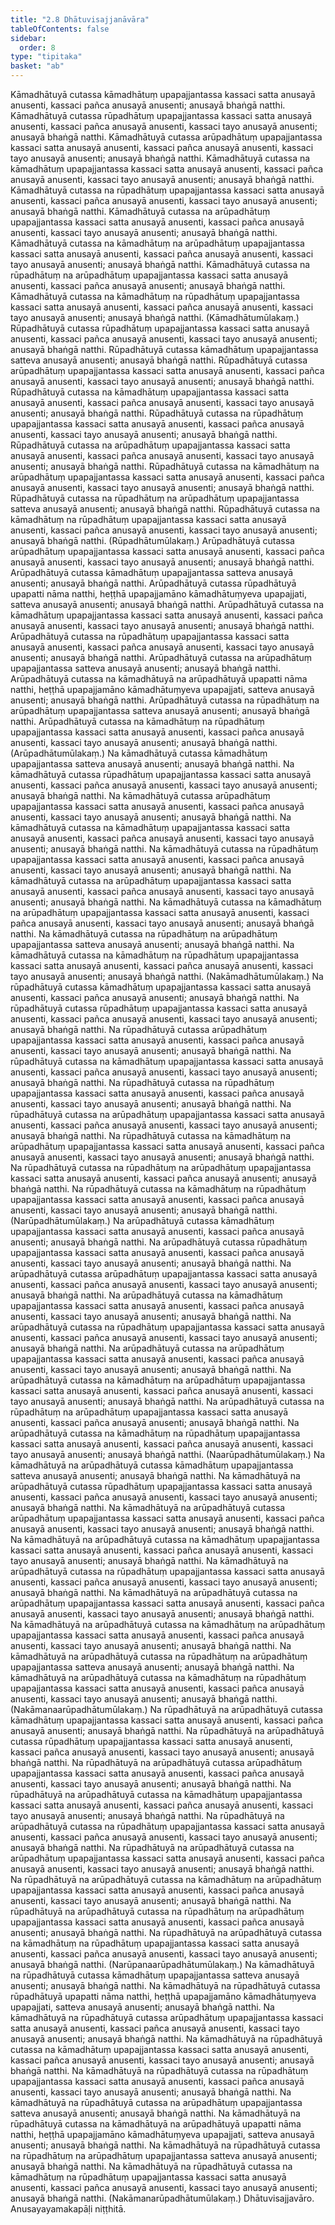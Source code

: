 ```yaml
---
title: "2.8 Dhātuvisajjanāvāra"
tableOfContents: false
sidebar:
  order: 8
type: "tipitaka"
basket: "ab"
---
```



<DynamicBreadcrumb />

<Division number="341">

<Paragraph number="2303">
Kāmadhātuyā cutassa kāmadhātuṃ upapajjantassa kassaci satta anusayā anusenti, kassaci pañca anusayā anusenti; anusayā bhaṅgā natthi. Kāmadhātuyā cutassa rūpadhātuṃ upapajjantassa kassaci satta anusayā anusenti, kassaci pañca anusayā anusenti, kassaci tayo anusayā anusenti; anusayā bhaṅgā natthi. Kāmadhātuyā cutassa arūpadhātuṃ upapajjantassa kassaci satta anusayā anusenti, kassaci pañca anusayā anusenti, kassaci tayo anusayā anusenti; anusayā bhaṅgā natthi.
</Paragraph>

<Paragraph number="2304">
Kāmadhātuyā cutassa na kāmadhātuṃ upapajjantassa kassaci satta anusayā anusenti, kassaci pañca anusayā anusenti, kassaci tayo anusayā anusenti; anusayā bhaṅgā natthi. Kāmadhātuyā cutassa na rūpadhātuṃ upapajjantassa kassaci satta anusayā anusenti, kassaci pañca anusayā anusenti, kassaci tayo anusayā anusenti; anusayā bhaṅgā natthi. Kāmadhātuyā cutassa na arūpadhātuṃ upapajjantassa kassaci satta anusayā anusenti, kassaci pañca anusayā anusenti, kassaci tayo anusayā anusenti; anusayā bhaṅgā natthi.
</Paragraph>

<Paragraph number="2305">
Kāmadhātuyā cutassa na kāmadhātuṃ na arūpadhātuṃ upapajjantassa kassaci satta anusayā anusenti, kassaci pañca anusayā anusenti, kassaci tayo anusayā anusenti; anusayā bhaṅgā natthi. Kāmadhātuyā cutassa na rūpadhātuṃ na arūpadhātuṃ upapajjantassa kassaci satta anusayā anusenti, kassaci pañca anusayā anusenti; anusayā bhaṅgā natthi. Kāmadhātuyā cutassa na kāmadhātuṃ na rūpadhātuṃ upapajjantassa kassaci satta anusayā anusenti, kassaci pañca anusayā anusenti, kassaci tayo anusayā anusenti; anusayā bhaṅgā natthi. (Kāmadhātumūlakaṃ.)
</Paragraph>

</Division>
<Division number="342">

<Paragraph number="2306">
Rūpadhātuyā cutassa rūpadhātuṃ upapajjantassa kassaci satta anusayā anusenti, kassaci pañca anusayā anusenti, kassaci tayo anusayā anusenti; anusayā bhaṅgā natthi. Rūpadhātuyā cutassa kāmadhātuṃ upapajjantassa satteva anusayā anusenti; anusayā bhaṅgā natthi. Rūpadhātuyā cutassa arūpadhātuṃ upapajjantassa kassaci satta anusayā anusenti, kassaci pañca anusayā anusenti, kassaci tayo anusayā anusenti; anusayā bhaṅgā natthi.
</Paragraph>

<Paragraph number="2307">
Rūpadhātuyā cutassa na kāmadhātuṃ upapajjantassa kassaci satta anusayā anusenti, kassaci pañca anusayā anusenti, kassaci tayo anusayā anusenti; anusayā bhaṅgā natthi. Rūpadhātuyā cutassa na rūpadhātuṃ upapajjantassa kassaci satta anusayā anusenti, kassaci pañca anusayā anusenti, kassaci tayo anusayā anusenti; anusayā bhaṅgā natthi. Rūpadhātuyā cutassa na arūpadhātuṃ upapajjantassa kassaci satta anusayā anusenti, kassaci pañca anusayā anusenti, kassaci tayo anusayā anusenti; anusayā bhaṅgā natthi.
</Paragraph>

<Paragraph number="2308">
Rūpadhātuyā cutassa na kāmadhātuṃ na arūpadhātuṃ upapajjantassa kassaci satta anusayā anusenti, kassaci pañca anusayā anusenti, kassaci tayo anusayā anusenti; anusayā bhaṅgā natthi. Rūpadhātuyā cutassa na rūpadhātuṃ na arūpadhātuṃ upapajjantassa satteva anusayā anusenti; anusayā bhaṅgā natthi. Rūpadhātuyā cutassa na kāmadhātuṃ na rūpadhātuṃ upapajjantassa kassaci satta anusayā anusenti, kassaci pañca anusayā anusenti, kassaci tayo anusayā anusenti; anusayā bhaṅgā natthi. (Rūpadhātumūlakaṃ.)
</Paragraph>

</Division>
<Division number="343">

<Paragraph number="2309">
Arūpadhātuyā cutassa arūpadhātuṃ upapajjantassa kassaci satta anusayā anusenti, kassaci pañca anusayā anusenti, kassaci tayo anusayā anusenti; anusayā bhaṅgā natthi. Arūpadhātuyā cutassa kāmadhātuṃ upapajjantassa satteva anusayā anusenti; anusayā bhaṅgā natthi. Arūpadhātuyā cutassa rūpadhātuyā upapatti nāma natthi, heṭṭhā upapajjamāno kāmadhātuṃyeva upapajjati, satteva anusayā anusenti; anusayā bhaṅgā natthi.
</Paragraph>

<Paragraph number="2310">
Arūpadhātuyā cutassa na kāmadhātuṃ upapajjantassa kassaci satta anusayā anusenti, kassaci pañca anusayā anusenti, kassaci tayo anusayā anusenti; anusayā bhaṅgā natthi. Arūpadhātuyā cutassa na rūpadhātuṃ upapajjantassa kassaci satta anusayā anusenti, kassaci pañca anusayā anusenti, kassaci tayo anusayā anusenti; anusayā bhaṅgā natthi. Arūpadhātuyā cutassa na arūpadhātuṃ upapajjantassa satteva anusayā anusenti; anusayā bhaṅgā natthi.
</Paragraph>

<Paragraph number="2311">
Arūpadhātuyā cutassa na kāmadhātuyā na arūpadhātuyā upapatti nāma natthi, heṭṭhā upapajjamāno kāmadhātuṃyeva upapajjati, satteva anusayā anusenti; anusayā bhaṅgā natthi. Arūpadhātuyā cutassa na rūpadhātuṃ na arūpadhātuṃ upapajjantassa satteva anusayā anusenti; anusayā bhaṅgā natthi. Arūpadhātuyā cutassa na kāmadhātuṃ na rūpadhātuṃ upapajjantassa kassaci satta anusayā anusenti, kassaci pañca anusayā anusenti, kassaci tayo anusayā anusenti; anusayā bhaṅgā natthi. (Arūpadhātumūlakaṃ.)
</Paragraph>

</Division>
<Division number="344">

<Paragraph number="2312">
Na kāmadhātuyā cutassa kāmadhātuṃ upapajjantassa satteva anusayā anusenti; anusayā bhaṅgā natthi. Na kāmadhātuyā cutassa rūpadhātuṃ upapajjantassa kassaci satta anusayā anusenti, kassaci pañca anusayā anusenti, kassaci tayo anusayā anusenti; anusayā bhaṅgā natthi. Na kāmadhātuyā cutassa arūpadhātuṃ upapajjantassa kassaci satta anusayā anusenti, kassaci pañca anusayā anusenti, kassaci tayo anusayā anusenti; anusayā bhaṅgā natthi.
</Paragraph>

<Paragraph number="2313">
Na kāmadhātuyā cutassa na kāmadhātuṃ upapajjantassa kassaci satta anusayā anusenti, kassaci pañca anusayā anusenti, kassaci tayo anusayā anusenti; anusayā bhaṅgā natthi. Na kāmadhātuyā cutassa na rūpadhātuṃ upapajjantassa kassaci satta anusayā anusenti, kassaci pañca anusayā anusenti, kassaci tayo anusayā anusenti; anusayā bhaṅgā natthi. Na kāmadhātuyā cutassa na arūpadhātuṃ upapajjantassa kassaci satta anusayā anusenti, kassaci pañca anusayā anusenti, kassaci tayo anusayā anusenti; anusayā bhaṅgā natthi.
</Paragraph>

<Paragraph number="2314">
Na kāmadhātuyā cutassa na kāmadhātuṃ na arūpadhātuṃ upapajjantassa kassaci satta anusayā anusenti, kassaci pañca anusayā anusenti, kassaci tayo anusayā anusenti; anusayā bhaṅgā natthi. Na kāmadhātuyā cutassa na rūpadhātuṃ na arūpadhātuṃ upapajjantassa satteva anusayā anusenti; anusayā bhaṅgā natthi. Na kāmadhātuyā cutassa na kāmadhātuṃ na rūpadhātuṃ upapajjantassa kassaci satta anusayā anusenti, kassaci pañca anusayā anusenti, kassaci tayo anusayā anusenti; anusayā bhaṅgā natthi. (Nakāmadhātumūlakaṃ.)
</Paragraph>

</Division>
<Division number="345">

<Paragraph number="2315">
Na rūpadhātuyā cutassa kāmadhātuṃ upapajjantassa kassaci satta anusayā anusenti, kassaci pañca anusayā anusenti; anusayā bhaṅgā natthi. Na rūpadhātuyā cutassa rūpadhātuṃ upapajjantassa kassaci satta anusayā anusenti, kassaci pañca anusayā anusenti, kassaci tayo anusayā anusenti; anusayā bhaṅgā natthi. Na rūpadhātuyā cutassa arūpadhātuṃ upapajjantassa kassaci satta anusayā anusenti, kassaci pañca anusayā anusenti, kassaci tayo anusayā anusenti; anusayā bhaṅgā natthi.
</Paragraph>

<Paragraph number="2316">
Na rūpadhātuyā cutassa na kāmadhātuṃ upapajjantassa kassaci satta anusayā anusenti, kassaci pañca anusayā anusenti, kassaci tayo anusayā anusenti; anusayā bhaṅgā natthi. Na rūpadhātuyā cutassa na rūpadhātuṃ upapajjantassa kassaci satta anusayā anusenti, kassaci pañca anusayā anusenti, kassaci tayo anusayā anusenti; anusayā bhaṅgā natthi. Na rūpadhātuyā cutassa na arūpadhātuṃ upapajjantassa kassaci satta anusayā anusenti, kassaci pañca anusayā anusenti, kassaci tayo anusayā anusenti; anusayā bhaṅgā natthi.
</Paragraph>

<Paragraph number="2317">
Na rūpadhātuyā cutassa na kāmadhātuṃ na arūpadhātuṃ upapajjantassa kassaci satta anusayā anusenti, kassaci pañca anusayā anusenti, kassaci tayo anusayā anusenti; anusayā bhaṅgā natthi. Na rūpadhātuyā cutassa na rūpadhātuṃ na arūpadhātuṃ upapajjantassa kassaci satta anusayā anusenti, kassaci pañca anusayā anusenti; anusayā bhaṅgā natthi. Na rūpadhātuyā cutassa na kāmadhātuṃ na rūpadhātuṃ upapajjantassa kassaci satta anusayā anusenti, kassaci pañca anusayā anusenti, kassaci tayo anusayā anusenti; anusayā bhaṅgā natthi. (Narūpadhātumūlakaṃ.)
</Paragraph>

</Division>
<Division number="346">

<Paragraph number="2318">
Na arūpadhātuyā cutassa kāmadhātuṃ upapajjantassa kassaci satta anusayā anusenti, kassaci pañca anusayā anusenti; anusayā bhaṅgā natthi. Na arūpadhātuyā cutassa rūpadhātuṃ upapajjantassa kassaci satta anusayā anusenti, kassaci pañca anusayā anusenti, kassaci tayo anusayā anusenti; anusayā bhaṅgā natthi. Na arūpadhātuyā cutassa arūpadhātuṃ upapajjantassa kassaci satta anusayā anusenti, kassaci pañca anusayā anusenti, kassaci tayo anusayā anusenti; anusayā bhaṅgā natthi.
</Paragraph>

<Paragraph number="2319">
Na arūpadhātuyā cutassa na kāmadhātuṃ upapajjantassa kassaci satta anusayā anusenti, kassaci pañca anusayā anusenti, kassaci tayo anusayā anusenti; anusayā bhaṅgā natthi. Na arūpadhātuyā cutassa na rūpadhātuṃ upapajjantassa kassaci satta anusayā anusenti, kassaci pañca anusayā anusenti, kassaci tayo anusayā anusenti; anusayā bhaṅgā natthi. Na arūpadhātuyā cutassa na arūpadhātuṃ upapajjantassa kassaci satta anusayā anusenti, kassaci pañca anusayā anusenti, kassaci tayo anusayā anusenti; anusayā bhaṅgā natthi.
</Paragraph>

<Paragraph number="2320">
Na arūpadhātuyā cutassa na kāmadhātuṃ na arūpadhātuṃ upapajjantassa kassaci satta anusayā anusenti, kassaci pañca anusayā anusenti, kassaci tayo anusayā anusenti; anusayā bhaṅgā natthi. Na arūpadhātuyā cutassa na rūpadhātuṃ na arūpadhātuṃ upapajjantassa kassaci satta anusayā anusenti, kassaci pañca anusayā anusenti; anusayā bhaṅgā natthi. Na arūpadhātuyā cutassa na kāmadhātuṃ na rūpadhātuṃ upapajjantassa kassaci satta anusayā anusenti, kassaci pañca anusayā anusenti, kassaci tayo anusayā anusenti; anusayā bhaṅgā natthi. (Naarūpadhātumūlakaṃ.)
</Paragraph>

</Division>
<Division number="347">

<Paragraph number="2321">
Na kāmadhātuyā na arūpadhātuyā cutassa kāmadhātuṃ upapajjantassa satteva anusayā anusenti; anusayā bhaṅgā natthi. Na kāmadhātuyā na arūpadhātuyā cutassa rūpadhātuṃ upapajjantassa kassaci satta anusayā anusenti, kassaci pañca anusayā anusenti, kassaci tayo anusayā anusenti; anusayā bhaṅgā natthi. Na kāmadhātuyā na arūpadhātuyā cutassa arūpadhātuṃ upapajjantassa kassaci satta anusayā anusenti, kassaci pañca anusayā anusenti, kassaci tayo anusayā anusenti; anusayā bhaṅgā natthi.
</Paragraph>

<Paragraph number="2322">
Na kāmadhātuyā na arūpadhātuyā cutassa na kāmadhātuṃ upapajjantassa kassaci satta anusayā anusenti, kassaci pañca anusayā anusenti, kassaci tayo anusayā anusenti; anusayā bhaṅgā natthi. Na kāmadhātuyā na arūpadhātuyā cutassa na rūpadhātuṃ upapajjantassa kassaci satta anusayā anusenti, kassaci pañca anusayā anusenti, kassaci tayo anusayā anusenti; anusayā bhaṅgā natthi. Na kāmadhātuyā na arūpadhātuyā cutassa na arūpadhātuṃ upapajjantassa kassaci satta anusayā anusenti, kassaci pañca anusayā anusenti, kassaci tayo anusayā anusenti; anusayā bhaṅgā natthi.
</Paragraph>

<Paragraph number="2323">
Na kāmadhātuyā na arūpadhātuyā cutassa na kāmadhātuṃ na arūpadhātuṃ upapajjantassa kassaci satta anusayā anusenti, kassaci pañca anusayā anusenti, kassaci tayo anusayā anusenti; anusayā bhaṅgā natthi. Na kāmadhātuyā na arūpadhātuyā cutassa na rūpadhātuṃ na arūpadhātuṃ upapajjantassa satteva anusayā anusenti; anusayā bhaṅgā natthi. Na kāmadhātuyā na arūpadhātuyā cutassa na kāmadhātuṃ na rūpadhātuṃ upapajjantassa kassaci satta anusayā anusenti, kassaci pañca anusayā anusenti, kassaci tayo anusayā anusenti; anusayā bhaṅgā natthi. (Nakāmanaarūpadhātumūlakaṃ.)
</Paragraph>

</Division>
<Division number="348">

<Paragraph number="2324">
Na rūpadhātuyā na arūpadhātuyā cutassa kāmadhātuṃ upapajjantassa kassaci satta anusayā anusenti, kassaci pañca anusayā anusenti; anusayā bhaṅgā natthi. Na rūpadhātuyā na arūpadhātuyā cutassa rūpadhātuṃ upapajjantassa kassaci satta anusayā anusenti, kassaci pañca anusayā anusenti, kassaci tayo anusayā anusenti; anusayā bhaṅgā natthi. Na rūpadhātuyā na arūpadhātuyā cutassa arūpadhātuṃ upapajjantassa kassaci satta anusayā anusenti, kassaci pañca anusayā anusenti, kassaci tayo anusayā anusenti; anusayā bhaṅgā natthi.
</Paragraph>

<Paragraph number="2325">
Na rūpadhātuyā na arūpadhātuyā cutassa na kāmadhātuṃ upapajjantassa kassaci satta anusayā anusenti, kassaci pañca anusayā anusenti, kassaci tayo anusayā anusenti; anusayā bhaṅgā natthi. Na rūpadhātuyā na arūpadhātuyā cutassa na rūpadhātuṃ upapajjantassa kassaci satta anusayā anusenti, kassaci pañca anusayā anusenti, kassaci tayo anusayā anusenti; anusayā bhaṅgā natthi. Na rūpadhātuyā na arūpadhātuyā cutassa na arūpadhātuṃ upapajjantassa kassaci satta anusayā anusenti, kassaci pañca anusayā anusenti, kassaci tayo anusayā anusenti; anusayā bhaṅgā natthi.
</Paragraph>

<Paragraph number="2326">
Na rūpadhātuyā na arūpadhātuyā cutassa na kāmadhātuṃ na arūpadhātuṃ upapajjantassa kassaci satta anusayā anusenti, kassaci pañca anusayā anusenti, kassaci tayo anusayā anusenti; anusayā bhaṅgā natthi. Na rūpadhātuyā na arūpadhātuyā cutassa na rūpadhātuṃ na arūpadhātuṃ upapajjantassa kassaci satta anusayā anusenti, kassaci pañca anusayā anusenti; anusayā bhaṅgā natthi. Na rūpadhātuyā na arūpadhātuyā cutassa na kāmadhātuṃ na rūpadhātuṃ upapajjantassa kassaci satta anusayā anusenti, kassaci pañca anusayā anusenti, kassaci tayo anusayā anusenti; anusayā bhaṅgā natthi. (Narūpanaarūpadhātumūlakaṃ.)
</Paragraph>

</Division>
<Division number="349">

<Paragraph number="2327">
Na kāmadhātuyā na rūpadhātuyā cutassa kāmadhātuṃ upapajjantassa satteva anusayā anusenti; anusayā bhaṅgā natthi. Na kāmadhātuyā na rūpadhātuyā cutassa rūpadhātuyā upapatti nāma natthi, heṭṭhā upapajjamāno kāmadhātuṃyeva upapajjati, satteva anusayā anusenti; anusayā bhaṅgā natthi. Na kāmadhātuyā na rūpadhātuyā cutassa arūpadhātuṃ upapajjantassa kassaci satta anusayā anusenti, kassaci pañca anusayā anusenti, kassaci tayo anusayā anusenti; anusayā bhaṅgā natthi.
</Paragraph>

<Paragraph number="2328">
Na kāmadhātuyā na rūpadhātuyā cutassa na kāmadhātuṃ upapajjantassa kassaci satta anusayā anusenti, kassaci pañca anusayā anusenti, kassaci tayo anusayā anusenti; anusayā bhaṅgā natthi. Na kāmadhātuyā na rūpadhātuyā cutassa na rūpadhātuṃ upapajjantassa kassaci satta anusayā anusenti, kassaci pañca anusayā anusenti, kassaci tayo anusayā anusenti; anusayā bhaṅgā natthi. Na kāmadhātuyā na rūpadhātuyā cutassa na arūpadhātuṃ upapajjantassa satteva anusayā anusenti; anusayā bhaṅgā natthi.
</Paragraph>

<Paragraph number="2329">
Na kāmadhātuyā na rūpadhātuyā cutassa na kāmadhātuyā na arūpadhātuyā upapatti nāma natthi, heṭṭhā upapajjamāno kāmadhātuṃyeva upapajjati, satteva anusayā anusenti; anusayā bhaṅgā natthi. Na kāmadhātuyā na rūpadhātuyā cutassa na rūpadhātuṃ na arūpadhātuṃ upapajjantassa satteva anusayā anusenti; anusayā bhaṅgā natthi. Na kāmadhātuyā na rūpadhātuyā cutassa na kāmadhātuṃ na rūpadhātuṃ upapajjantassa kassaci satta anusayā anusenti, kassaci pañca anusayā anusenti, kassaci tayo anusayā anusenti; anusayā bhaṅgā natthi. (Nakāmanarūpadhātumūlakaṃ.)

</Paragraph>
</Division>

<Paragraph number="2330" type="center">
Dhātuvisajjavāro.



</Paragraph>

<Paragraph number="2331" type="center">
Anusayayamakapāḷi niṭṭhitā.
</Paragraph>